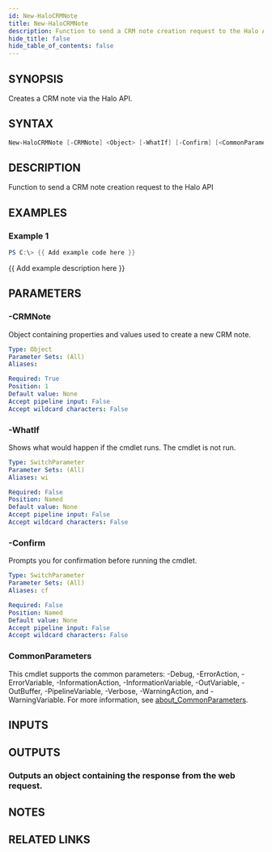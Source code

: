 ```yaml
---
id: New-HaloCRMNote
title: New-HaloCRMNote
description: Function to send a CRM note creation request to the Halo API
hide_title: false
hide_table_of_contents: false
---
```


## SYNOPSIS

Creates a CRM note via the Halo API.

## SYNTAX

```powershell
New-HaloCRMNote [-CRMNote] <Object> [-WhatIf] [-Confirm] [<CommonParameters>]
```

## DESCRIPTION

Function to send a CRM note creation request to the Halo API

## EXAMPLES

### Example 1

```powershell
PS C:\> {{ Add example code here }}
```

{{ Add example description here }}

## PARAMETERS

### -CRMNote

Object containing properties and values used to create a new CRM note.

```yaml
Type: Object
Parameter Sets: (All)
Aliases:

Required: True
Position: 1
Default value: None
Accept pipeline input: False
Accept wildcard characters: False
```

### -WhatIf

Shows what would happen if the cmdlet runs.
The cmdlet is not run.

```yaml
Type: SwitchParameter
Parameter Sets: (All)
Aliases: wi

Required: False
Position: Named
Default value: None
Accept pipeline input: False
Accept wildcard characters: False
```

### -Confirm

Prompts you for confirmation before running the cmdlet.

```yaml
Type: SwitchParameter
Parameter Sets: (All)
Aliases: cf

Required: False
Position: Named
Default value: None
Accept pipeline input: False
Accept wildcard characters: False
```

### CommonParameters

This cmdlet supports the common parameters: -Debug, -ErrorAction, -ErrorVariable, -InformationAction, -InformationVariable, -OutVariable, -OutBuffer, -PipelineVariable, -Verbose, -WarningAction, and -WarningVariable. For more information, see [about_CommonParameters](http://go.microsoft.com/fwlink/?LinkID=113216).

## INPUTS

## OUTPUTS

### Outputs an object containing the response from the web request.

## NOTES

## RELATED LINKS
